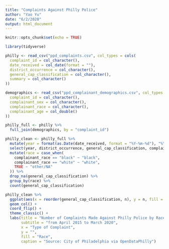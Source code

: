 ```yaml
---
title: "Complaints Against Philly Police"
author: "Yao Yu"
date: "6/2/2020"
output: html_document
---
```


```r
knitr::opts_chunk$set(echo = TRUE)

library(tidyverse)

philly <- read_csv("ppd_complaints.csv", col_types = cols(
  complaint_id = col_character(),
  date_received = col_date(format = ""),
  district_occurrence = col_character(),
  general_cap_classification = col_character(),
  summary = col_character()
))

demographics <- read_csv("ppd_complainant_demographics.csv", col_types = cols(
  complaint_id = col_character(),
  complainant_sex = col_character(),
  complainant_race = col_character(),
  complainant_age = col_double()
))

philly_full <- philly %>%
  full_join(demographics, by = "complaint_id")
```

```r

philly_clean <- philly_full %>%
  mutate(year = format(as.Date(date_received, format = "%Y-%m-%d"), "%Y")) %>%
  select(year, district_occurrence, general_cap_classification, complainant_race) %>%
  mutate(race = case_when(
    complainant_race == "black" ~ "black",
    complainant_race == "white" ~ "white",
    TRUE ~ "other/NA"
  )) %>%
  drop_na(general_cap_classification) %>%
  group_by(race) %>%
  count(general_cap_classification)

philly_clean %>%
  ggplot(aes(x = reorder(general_cap_classification, n), y = n, fill = reorder(race, -n))) +
  geom_col() +
  coord_flip() +
  theme_classic() +
  labs(title = "Number of Complaints Made Against Philly Police by Race",
       subtitle = "from April 2015 to March 2020",
       x = "Type of Complaint",
       y = "",
       fill = "Race",
       caption = "Source: City of Philadelphia via OpenDataPhilly")

```


